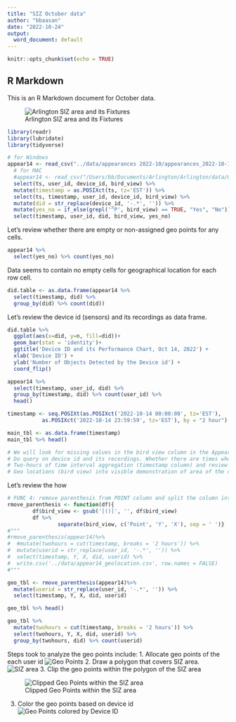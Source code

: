 ```yaml
---
title: "SIZ October data"
author: "bbaasan"
date: "2022-10-24"
output:
  word_document: default
---
```


```r
knitr::opts_chunk$set(echo = TRUE)

```

## R Markdown

This is an R Markdown document for October data. 

![Arlington SIZ area and its Fixtures](../images/location.jpg)

```r
library(readr)
library(lubridate)
library(tidyverse)

# for Windows
appear14 <- read_csv("../data/appearances 2022-10/appearances_2022-10-14.csv") %>% 
  # for MAC
  #appear14 <- read_csv("/Users/bb/Documents/Arlington/Arlington/data/Oct/appearances 2022-10/appearances_2022-10-14.csv") %>%
  select(ts, user_id, device_id, bird_view) %>% 
  mutate(timestamp = as.POSIXct(ts, tz='EST')) %>% 
  select(ts, timestamp, user_id, device_id, bird_view) %>% 
  mutate(did = str_replace(device_id, '-.*', '')) %>% 
  mutate(yes_no = if_else(grepl('^P', bird_view) == TRUE, "Yes", "No")) %>% 
  select(timestamp, user_id, did, bird_view, yes_no)
```

Let's review whether there are empty or non-assigned geo points for any cells.
```r
appear14 %>% 
  select(yes_no) %>% count(yes_no)

```
Data seems to contain no empty cells for geographical location for each row cell.
```r
did.table <- as.data.frame(appear14 %>% 
  select(timestamp, did) %>% 
  group_by(did) %>% count(did))
```
Let's review the device id (sensors) and its recordings as data frame.

```r
did.table %>% 
  ggplot(aes(x=did, y=n, fill=did))+
  geom_bar(stat = 'identity')+
  ggtitle('Device ID and its Performance Chart, Oct 14, 2022') +
  xlab('Device ID') + 
  ylab('Number of Objects Detected by the Device id') +
  coord_flip()
```

```r
appear14 %>% 
  select(timestamp, user_id, did) %>% 
  group_by(timestamp, did) %>% count(user_id) %>% 
  head()
```

```r
timestamp <- seq.POSIXt(as.POSIXct('2022-10-14 00:00:00', tz='EST'), 
           as.POSIXct('2022-10-14 23:59:59', tz='EST'), by = "2 hour")

main_tbl <- as.data.frame(timestamp)
main_tbl %>% head()

# We will look for missing values in the bird view column in the Appearance table.
# Do query on device id and its recordings. Whether there are times when device id does not produce any data
# Two-hours of time interval aggregation (timestamp column) and review the user id: its frequency, count, total number of   user id, sense of tracking individuals 
# Geo locations (bird view) into visible demonstration of area of the recordings
```
Let's review the how 
```r
# FUNC 4: remove parenthesis from POINT column and split the column into
rmove_parenthesis <- function(df){
        df$bird_view <- gsub('[()]', '', df$bird_view)
        df %>% 
                separate(bird_view, c('Point', 'Y', 'X'), sep = ' ')}
#"""
#rmove_parenthesis(appear14)%>% 
#  #mutate(twohours = cut(timestamp, breaks = '2 hours')) %>% 
#  mutate(userid = str_replace(user_id, '-.*', '')) %>% 
#  select(timestamp, Y, X, did, userid) %>% 
#  write.csv('../data/appear14_geolocation.csv', row.names = FALSE)
#"""
```

```r
geo_tbl <- rmove_parenthesis(appear14)%>% 
  mutate(userid = str_replace(user_id, '-.*', '')) %>% 
  select(timestamp, Y, X, did, userid)

geo_tbl %>% head()
```

```r
geo_tbl %>% 
  mutate(twohours = cut(timestamp, breaks = '2 hours')) %>%
  select(twohours, Y, X, did, userid) %>% 
  group_by(twohours, did) %>% count(userid)

```
Steps took to analyze the geo points include:
1. Allocate geo points of the each user id
![Geo Points](../images/appear14_geopoints.jpg)
2. Draw a polygon that covers SIZ area.
![SIZ area](../images/appear14_geopoints2.jpg)
3. Clip the geo points within the polygon of the SIZ area

![Clipped Geo Points within the SIZ area](../images/appear14_clipped.jpg)

3. Color the geo points based on device id
![Geo Points colored by Device ID](../images/appear14_colored_bydid.jpg)


